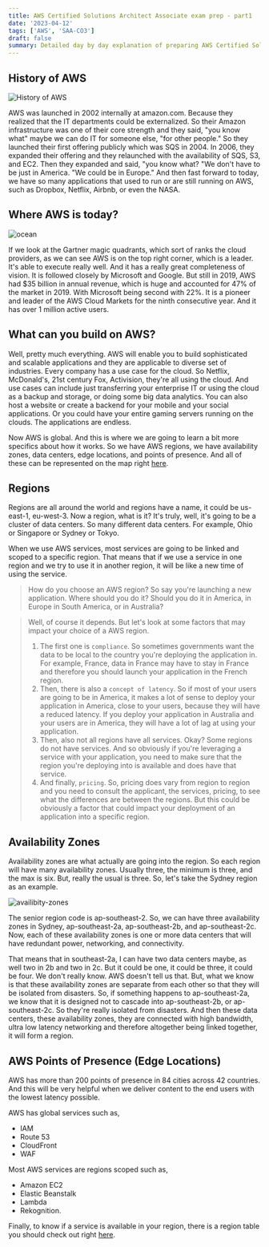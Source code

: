 ```yaml
---
title: AWS Certified Solutions Architect Associate exam prep - part1
date: '2023-04-12'
tags: ['AWS', 'SAA-CO3']
draft: false
summary: Detailed day by day explanation of preparing AWS Certified Solutions Architect Associate exam.
---
```


## **History of AWS**

![History of AWS](/static/images/blogs/AWS/aws-history.webp)

AWS was launched in 2002 internally at amazon.com. Because they realized that the IT departments could be externalized. So their Amazon infrastructure was one of their core strength and they said, "you know what" maybe we can do IT for someone else, "for other people." So they launched their first offering publicly which was SQS in 2004. In 2006, they expanded their offering and they relaunched with the availability of SQS, S3, and EC2. 
Then they expanded and said, "you know what? "We don't have to be just in America. "We could be in Europe." And then fast forward to today, we have so many applications that used to run or are still running on AWS, such as Dropbox, Netflix, Airbnb, or even the NASA. 

## **Where AWS is today?**


<img alt="ocean" src="/static/images/blogs/AWS/magic-quadrant-for-cloud-infrastructure-and-platform-services.png" width={400} height={128} />



If we look at the Gartner magic quadrants, which sort of ranks the cloud providers, as we can see AWS is on the top right corner, which is a leader. It's able to execute really well. And it has a really great completeness of vision. It is followed closely by Microsoft and Google. But still in 2019, AWS had $35 billion in annual revenue, which is huge and accounted for 47% of the market in 2019. With Microsoft being second with 22%. It is a pioneer and leader of the AWS Cloud Markets for the ninth consecutive year. And it has over 1 million active users. 



## **What can you build on AWS?**

Well, pretty much everything. AWS will enable you to build sophisticated and scalable applications and they are applicable to diverse set of industries. Every company has a use case for the cloud. So Netflix, McDonald's, 21st century Fox, Activision, they're all using the cloud. And use cases can include just transferring your enterprise IT or using the cloud as a backup and storage, or doing some big data analytics. You can also host a website or create a backend for your mobile and your social applications. Or you could have your entire gaming servers running on the clouds. The applications are endless. 

Now AWS is global. And this is where we are going to learn a bit more specifics about how it works. So we have AWS regions, we have availability zones, data centers, edge locations, and points of presence. And all of these can be represented on the map right [here](https://aws.amazon.com/about-aws/global-infrastructure/regions_az/). 

## **Regions**

Regions are all around the world and regions have a name, it could be us-east-1, eu-west-3. Now a region, what is it? It's truly, well, it's going to be a cluster of data centers. So many different data centers. For example, Ohio or Singapore or Sydney or Tokyo. 

When we use AWS services, most services are going to be linked and scoped to a specific region. That means that if we use a service in one region and we try to use it in another region, it will be like a new time of using the service. 


> How do you choose an AWS region? So say you're launching a new application. Where should you do it? Should you do it in America, in Europe in South America, or in Australia?   

> Well, of course it depends. But let's look at some factors that may impact your choice of a AWS region. 
>
> 1. The first one is `compliance`. So sometimes governments want the data to be local to the country you're deploying the application in. For example, France, data in France may have to stay in France and therefore you should launch your application in the French region. 
> 2. Then, there is also a `concept of latency`. So if most of your users are going to be in America, it makes a lot of sense to deploy your application in America, close to your users, because they will have a reduced latency. If you deploy your application in Australia and your users are in America, they will have a lot of lag at using your application. 
> 3. Then, also not all regions have all services. Okay? Some regions do not have services. And so obviously if you're leveraging a service with your application, you need to make sure that the region you're deploying into is available and does have that service. 
> 4. And finally, `pricing`. So, pricing does vary from region to region and you need to consult the applicant, the services, pricing, to see what the differences are between the regions. But this could be obviously a factor that could impact your deployment of an application into a specific region. 

## **Availability Zones**

Availability zones are what actually are going into the region. So each region will have many availability zones. Usually three, the minimum is three, and the max is six. But, really the usual is three. So, let's take the Sydney region as an example. 

<img alt="availibity-zones
" src="/static/images/blogs/AWS/availibity-zones.png" width={400} height={128} />



The senior region code is ap-southeast-2. So, we can have three availability zones in Sydney, ap-southeast-2a, ap-southeast-2b, and ap-southeast-2c. Now, each of these availability zones is one or more data centers that will have redundant power, networking, and connectivity. 

That means that in southeast-2a, I can have two data centers maybe, as well two in 2b and two in 2c. But it could be one, it could be three, it could be four. We don't really know. AWS doesn't tell us that. But, what we know is that these availability zones are separate from each other so that they will be isolated from disasters. So, if something happens to ap-southeast-2a, we know that it is designed not to cascade into ap-southeast-2b, or ap-southeast-2c. So they're really isolated from disasters. And then these data centers, these availability zones, they are connected with high bandwidth, ultra low latency networking and therefore altogether being linked together, it will form a region. 

## **AWS Points of Presence (Edge Locations)**

AWS has more than 200 points of presence in 84 cities across 42 countries. And this will be very helpful when we deliver content to the end users with the lowest latency possible. 

AWS has global services such as,
- IAM 
- Route 53
- CloudFront
- WAF

Most AWS services are regions scoped such as,
- Amazon EC2
- Elastic Beanstalk
- Lambda 
- Rekognition. 

Finally, to know if a service is available in your region, there is a region table you should check out right [here](https://aws.amazon.com/about-aws/global-infrastructure/regional-product-services/).
